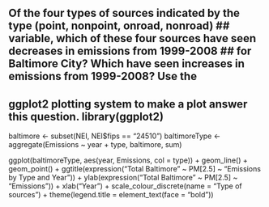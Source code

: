 ## Of the four types of sources indicated by the type (point, nonpoint, onroad, nonroad) ## variable, which of these four sources have seen decreases in emissions from 1999-2008 ## for Baltimore City? Which have seen increases in emissions from 1999-2008? Use the
## ggplot2 plotting system to make a plot answer this question. library(ggplot2)

baltimore <- subset(NEI, NEI$fips == "24510")
baltimoreType <- aggregate(Emissions ~ year + type, baltimore, sum)

ggplot(baltimoreType, aes(year, Emissions, col = type)) +
      geom_line() +
      geom_point() +
      ggtitle(expression("Total Baltimore " ~ PM[2.5] ~ "Emissions by Type and Year")) +
      ylab(expression("Total Baltimore " ~ PM[2.5] ~ "Emissions")) +
      xlab("Year") +
      scale_colour_discrete(name = "Type of sources") +
      theme(legend.title = element_text(face = "bold"))